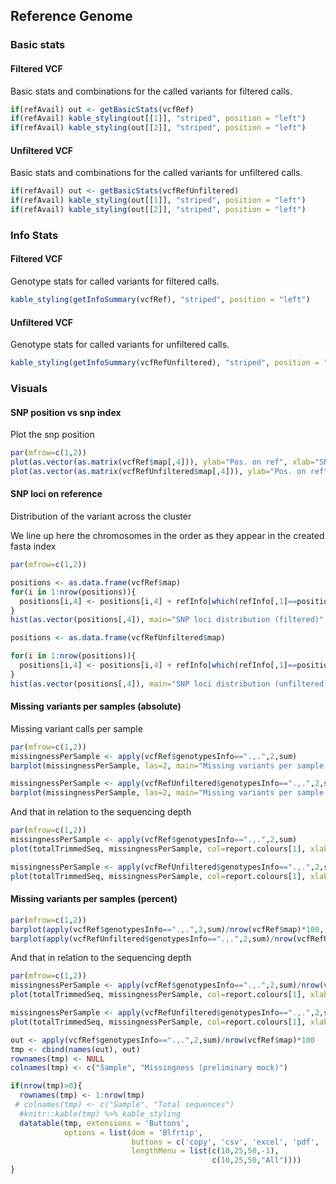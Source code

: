 
## Reference Genome

### Basic stats

#### Filtered VCF
Basic stats and combinations for the called variants for filtered calls.

```r

if(refAvail) out <- getBasicStats(vcfRef)
if(refAvail) kable_styling(out[[1]], "striped", position = "left")  
if(refAvail) kable_styling(out[[2]], "striped", position = "left") 

```

#### Unfiltered VCF
Basic stats and combinations for the called variants for unfiltered calls.

```r
if(refAvail) out <- getBasicStats(vcfRefUnfiltered)
if(refAvail) kable_styling(out[[1]], "striped", position = "left")  
if(refAvail) kable_styling(out[[2]], "striped", position = "left") 
```

### Info Stats

#### Filtered VCF
Genotype stats for called variants for filtered calls.

```r
kable_styling(getInfoSummary(vcfRef), "striped", position = "left")  
```

#### Unfiltered VCF
Genotype stats for called variants for unfiltered calls.

```r
kable_styling(getInfoSummary(vcfRefUnfiltered), "striped", position = "left")  
```

### Visuals

#### SNP position vs snp index
Plot the snp position

```r
par(mfrow=c(1,2))
plot(as.vector(as.matrix(vcfRef$map[,4])), ylab="Pos. on ref", xlab="SNP index", main="Filtered")
plot(as.vector(as.matrix(vcfRefUnfiltered$map[,4])), ylab="Pos. on ref", xlab="SNP index", main="Unfiltered")
```

#### SNP loci on reference
Distribution of the variant across the cluster

We line up here the chromosomes in the order as they appear in the created fasta index

```r
par(mfrow=c(1,2))

positions <- as.data.frame(vcfRef$map)
for(i in 1:nrow(positions)){
  positions[i,4] <- positions[i,4] + refInfo[which(refInfo[,1]==positions[i,1]),3]
}
hist(as.vector(positions[,4]), main="SNP loci distribution (filtered)", xlab="Position", col=report.colours[1])

positions <- as.data.frame(vcfRefUnfiltered$map)

for(i in 1:nrow(positions)){
  positions[i,4] <- positions[i,4] + refInfo[which(refInfo[,1]==positions[i,1]),3]
}
hist(as.vector(positions[,4]), main="SNP loci distribution (unfiltered)", xlab="Position", col=report.colours[1])
```

#### Missing variants per samples (absolute)

Missing variant calls per sample

```r
par(mfrow=c(1,2))
missingnessPerSample <- apply(vcfRef$genotypesInfo==".,.",2,sum)
barplot(missingnessPerSample, las=2, main="Missing variants per sample (filtered)", col=report.colours[1])

missingnessPerSample <- apply(vcfRefUnfiltered$genotypesInfo==".,.",2,sum)
barplot(missingnessPerSample, las=2, main="Missing variants per sample (unfiltered)", col=report.colours[1])
```

And that in relation to the sequencing depth

```r
par(mfrow=c(1,2))
missingnessPerSample <- apply(vcfRef$genotypesInfo==".,.",2,sum)
plot(totalTrimmedSeq, missingnessPerSample, col=report.colours[1], xlab="Total sequences", ylab="Missing variants")

missingnessPerSample <- apply(vcfRefUnfiltered$genotypesInfo==".,.",2,sum)
plot(totalTrimmedSeq, missingnessPerSample, col=report.colours[1], xlab="Total sequences", ylab="Missing variants")
```

#### Missing variants per samples (percent)

```r
par(mfrow=c(1,2))
barplot(apply(vcfRef$genotypesInfo==".,.",2,sum)/nrow(vcfRef$map)*100, las=2, main="Missing variants per sample (in %), filtered", col=report.colours[1], ylim=c(0,100))
barplot(apply(vcfRefUnfiltered$genotypesInfo==".,.",2,sum)/nrow(vcfRefUnfiltered$map)*100, las=2, main="Missing variants per sample (in %), unfiltered", col=report.colours[1], ylim=c(0,100))
```

And that in relation to the sequencing depth

```r
par(mfrow=c(1,2))
missingnessPerSample <- apply(vcfRef$genotypesInfo==".,.",2,sum)/nrow(vcfRef$map)*100
plot(totalTrimmedSeq, missingnessPerSample, col=report.colours[1], xlab="Total sequences", ylab="Missing variants")

missingnessPerSample <- apply(vcfRefUnfiltered$genotypesInfo==".,.",2,sum)/nrow(vcfRefUnfiltered$map)*100
plot(totalTrimmedSeq, missingnessPerSample, col=report.colours[1], xlab="Total sequences", ylab="Missing variants")
```


```r
out <- apply(vcfRef$genotypesInfo==".,.",2,sum)/nrow(vcfRef$map)*100
tmp <- cbind(names(out), out)
rownames(tmp) <- NULL
colnames(tmp) <- c("Sample", "Missingness (preliminary mock)")

if(nrow(tmp)>0){
  rownames(tmp) <- 1:nrow(tmp)
 # colnames(tmp) <- c("Sample", "Total sequences")
  #knitr::kable(tmp) %>% kable_styling
  datatable(tmp, extensions = 'Buttons',
            options = list(dom = 'Blfrtip',
                           buttons = c('copy', 'csv', 'excel', 'pdf', 'print'),
                           lengthMenu = list(c(10,25,50,-1),
                                             c(10,25,50,"All"))))
}
```
